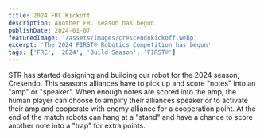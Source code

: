 ```yaml
---
title: 2024 FRC Kickoff
description: Another FRC season has begun
publishDate: 2024-01-07
featuredImage: '/assets/images/crescendokickoff.webp'
excerpt: 'The 2024 FIRST® Robotics Competition has begun'
tags: ['FRC', '2024', 'Build Season', 'FIRST®']
---
```


STR has started designing and building our robot for the 2024 season, Cresendo. This seasons alliances have to pick up and score "notes" into an "amp" or "speaker". When enough notes are scored into the amp, the human player can choose to amplify their alliances speaker or to activate their amp and cooperate with enemy alliance for a cooperation point. At the end of the match robots can hang at a "stand" and have a chance to score another note into a "trap" for extra points.